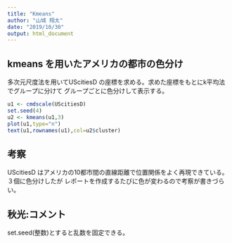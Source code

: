 ```yaml
---
title: "Kmeans"
author: "山城 翔太"
date: "2019/10/30"
output: html_document
---
```


## kmeans を用いたアメリカの都市の色分け

多次元尺度法を用いてUScitiesD の座標を求める。求めた座標をもとにk平均法でグループに分けて
グループごとに色分けして表示する。

```r
u1 <- cmdscale(UScitiesD)
set.seed(4)
u2 <- kmeans(u1,3)
plot(u1,type="n")
text(u1,rownames(u1),col=u2$cluster)
```

## 考察

UScitiesD はアメリカの10都市間の直線距離で位置関係をよく再現できている。３個に色分けしたが
レポートを作成するたびに色が変わるので考察が書きづらい。

## 秋光:コメント

set.seed(整数)とすると乱数を固定できる。



